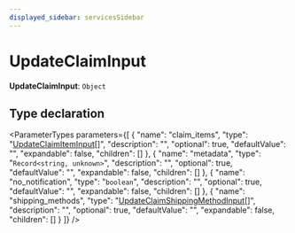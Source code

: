 ```yaml
---
displayed_sidebar: servicesSidebar
---
```



# UpdateClaimInput

 **UpdateClaimInput**: `Object`

## Type declaration

<ParameterTypes parameters={[
  {
    "name": "claim_items",
    "type": "[UpdateClaimItemInput](services.UpdateClaimItemInput.mdx)[]",
    "description": "",
    "optional": true,
    "defaultValue": "",
    "expandable": false,
    "children": []
  },
  {
    "name": "metadata",
    "type": "`Record<string, unknown>`",
    "description": "",
    "optional": true,
    "defaultValue": "",
    "expandable": false,
    "children": []
  },
  {
    "name": "no_notification",
    "type": "`boolean`",
    "description": "",
    "optional": true,
    "defaultValue": "",
    "expandable": false,
    "children": []
  },
  {
    "name": "shipping_methods",
    "type": "[UpdateClaimShippingMethodInput](services.UpdateClaimShippingMethodInput.mdx)[]",
    "description": "",
    "optional": true,
    "defaultValue": "",
    "expandable": false,
    "children": []
  }
]} />
